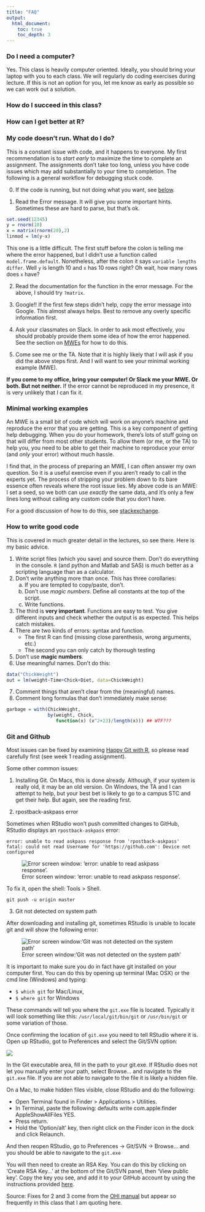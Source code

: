```yaml
---
title: "FAQ"
output:
  html_document:
    toc: true
    toc_depth: 3 
---
```


### Do I need a computer?

Yes. This class is heavily computer oriented. Ideally, you should bring your laptop with you to each class. We will regularly do coding exercises during lecture. If this is not an option for you, let me know as early as possible so we can work out a solution.

### How do I succeed in this class?

### How can I get better at R?

### My code doesn't run. What do I do?

This is a constant issue with code, and it happens to everyone. My first recommendation is to _start early_ to maximize the time to complete an assignment. The assignments don't take too long, unless you have code issues which may add substantially to your time to completion. The following is a general workflow for debugging stuck code.

0. If the code is running, but not doing what you want, see [below](#how-to-write-good-code).

1. Read the Error message. It will give you some important hints. Sometimes these are hard to parse, but that's ok.
```r
set.seed(12345)
y = rnorm(10)
x = matrix(rnorm(20),2)
linmod = lm(y~x)
```
This one is a little difficult. The first stuff before the colon is telling me where the error happened, but I didn't use a function called `model.frame.default`. Nonetheless, after the colon it says `variable lengths differ`. Well `y` is length 10 and `x` has 10 rows right? Oh wait, how many rows does `x` have?

2. Read the documentation for the function in the error message. For the above, I should try `?matrix`.

3. Google!! If the first few steps didn't help, copy the error message into Google. This almost always helps. Best to remove any overly specific information first.

4. Ask your classmates on Slack. In order to ask most effectively, you should probably provide them some idea of how the error happened. See the section on [MWEs](#minimal-working-examples) for how to do this.

5. Come see me or the TA. Note that it is highly likely that I will ask if you did the above steps first. And I will want to see your minimal working example (MWE). 

**If you come to my office, bring your computer! Or Slack me your MWE. Or both. But not neither.** If the error cannot be reproduced in my presence, it is very unlikely that I can fix it.

### Minimal working examples

An MWE is a small bit of code which will work on anyone's machine and reproduce the error that you are getting. This is a key component of getting help debugging. When you do your homework, there's lots of stuff going on that will differ from most other students. To allow them (or me, or the TA) to help you, you need to be able to get their machine to reproduce your error (and *only* your error) without much hassle.

I find that, in the process of preparing an MWE, I can often answer my own question. So it is a useful exercise even if you aren’t ready to call in the experts yet. The process of stripping your problem down to its bare essence often reveals where the root issue lies. My above code is an MWE: I set a seed, so we both can use _exactly_ the same data, and it's only a few lines long without calling any custom code that you don't have.

For a good discussion of how to do this, see [stackexchange](https://stackoverflow.com/questions/5963269/how-to-make-a-great-r-reproducible-example-aka-mcve-minimal-complete-and-ver/5963610#5963610).

### How to write good code

This is covered in much greater detail in the lectures, so see there. Here is my basic advice.

1. Write script files (which you save) and source them. Don't do everything in the console. `R` (and python and Matlab and SAS) is much better as a scripting language than as a calculator.
2. Don't write anything more than once. This has three corollaries:
    a. If you are tempted to copy/paste, don't.
    b. Don't use _magic numbers_. Define all constants at the top of the script.
    c. Write functions.
3. The third is __very important__. Functions are easy to test. You give different inputs and check whether the output is as expected. This helps catch mistakes.
4. There are two kinds of errors: syntax and function.  
    * The first R can find (missing close parenthesis, wrong arguments, etc.)  
    * The second you can only catch by thorough testing 
5. Don't use __magic numbers__. 
6. Use meaningful names. Don't do this:
```r
data("ChickWeight")
out = lm(weight~Time+Chick+Diet, data=ChickWeight)
```
7. Comment things that aren't clear from the (meaningful) names.
8. Comment long formulas that don't immediately make sense: 
```r
garbage = with(ChickWeight, 
               by(weight, Chick, 
                  function(x) (x^2+23)/length(x))) ## WTF???
```

### Git and Github

Most issues can be fixed by examining [Happy Git with R](http://happygitwithr.com), so please read carefully first (see week 1 reading assignment).

Some other common issues:

1. Installing Git. On Macs, this is done already. Although, if your system is really old, it may be an old version. On Windows, the TA and I can attempt to help, but your best bet is likely to go to a campus STC and get their help. But again, see the reading first.

2. rpostback-askpass error

Sometimes when RStudio won't push committed changes to GitHub, RStudio displays an `rpostback-askpass` error:

```
error: unable to read askpass response from 'rpostback-askpass'
fatal: could not read Username for 'https://github.com': Device not configured
```

![Error screen window: 'error: unable to read askpass response'.](figs/rpostback-askpass.png)

To fix it, open the shell: Tools > Shell.

`git push -u origin master`


3. Git not detected on system path

After downloading and installing git, sometimes RStudio is unable to locate git and will show the following error:

![Error screen window:'Git was not detected on the system path'](figs/git_not_detected.png)

It is important to make sure you do in fact have git installed on your computer first. You can do this by opening up terminal (Mac OSX) or the cmd line (Windows) and typing:

  * `$ which git` for Mac/Linux,
  * `$ where git` for Windows

These commands will tell you where the `git.exe` file is located. Typically it will look something like this: `/usr/local/git/bin/git` or `/usr/bin/git` or some variation of those.

Once confirming the location of `git.exe` you need to tell RStudio where it is. Open up RStudio, got to Preferences and select the Git/SVN option:

![](figs/RStudio_git_svn.png)

In the Git executable area, fill in the path to your git.exe. If RStudio does not let you manually enter your path, select Browse... and navigate to the `git.exe` file. If you are not able to navigate to the file it is likely a hidden file.

On a Mac, to make hidden files visible, close RStudio and do the following:

  * Open Terminal found in Finder > Applications > Utilities.
  * In Terminal, paste the following: defaults write com.apple.finder AppleShowAllFiles YES.
  * Press return.
  * Hold the 'Option/alt' key, then right click on the Finder icon in the dock and click Relaunch.

And then reopen RStudio, go to Preferences -> Git/SVN -> Browse... and you should be able to navigate to the `git.exe`

You will then need to create an RSA Key. You can do this by clicking on 'Create RSA Key...' at the bottom of the Git/SVN panel, then 'View public key'. Copy the key you see, and add it to your GitHub account by using the instructions provided [here](https://help.github.com/articles/generating-ssh-keys/#step-4-add-your-ssh-key-to-your-account).

Source: Fixes for 2 and 3 come from the [OHI manual](http://ohi-science.org/manual/#toolbox-troubleshooting) but appear so frequently in this class that I am quoting here.
